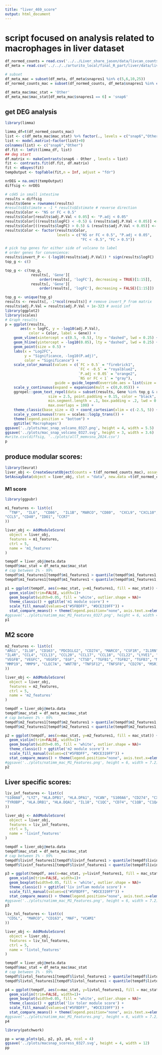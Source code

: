 ```yaml
---
title: "liver_469_score"
output: html_document
---
```


# script focused on analysis related to macrophages in liver dataset

```r
df_normed_counts = read.csv('../../Liver_share_jason/data/livcan_counts_y4_x69.csv')
df_meta = read.csv('../../../arturito_local/final_R_part/liver/data/livcan_meta_y4_x69_withClusters_0327.csv')

# subset
df_meta_mac = subset(df_meta, df_meta$snapres1 %in% c(5,6,10,25))
df_normed_counts_mac = subset(df_normed_counts, df_meta$snapres1 %in% c(5,6,10,25))

df_meta_mac$mac_stat = 'Other'
df_meta_mac$mac_stat[df_meta_mac$snapres1 == 6] = 'snap6'
```


## get DEG analysis

```r
library(limma)

limma_df=t(df_normed_counts_mac)
list <- c(df_meta_mac$mac_stat) %>% factor(., levels = c("snap6","Other"), ordered = F)
list <- model.matrix(~factor(list)+0)
colnames(list) <- c("snap6","Other")
df.fit <- lmFit(limma_df, list) 
## deg start
df.matrix <- makeContrasts(snap6 - Other , levels = list)
fit <- contrasts.fit(df.fit, df.matrix)
fit <- eBayes(fit)
tempOutput <- topTable(fit,n = Inf, adjust = "fdr")

nrDEG = na.omit(tempOutput)
diffsig <- nrDEG  

# cd45 in small intestine
results = diffsig
results$Gene = rownames(results)
#results$Estimate = -1 * results$Estimate # reverse direction
results$Color <- "NS or FC < 0.5"
results$Color[results$adj.P.Val < 0.05] <- "P.adj < 0.05"
results$Color[((results$logFC) < -0.5) & (results$adj.P.Val < 0.05)] <- "FC < -0.5"
results$Color[((results$logFC) > 0.5) & (results$adj.P.Val < 0.05)] <- "FC > 0.5"
results$Color <- factor(results$Color,
                        levels = c("NS or FC < 0.5", "P.adj < 0.05",
                                   "FC < -0.5", "FC > 0.5"))

# pick top genes for either side of volcano to label
# order genes for convenience:
results$invert_P <- (-log10(results$adj.P.Val)) * sign(results$logFC)
top_g <- c()

top_g <- c(top_g,
            results[, 'Gene'][
                order(results[, 'logFC'], decreasing = TRUE)[1:15]],
            results[, 'Gene'][
                order(results[, 'logFC'], decreasing = FALSE)[1:15]])

top_g <- unique(top_g)
results <- results[, -1*ncol(results)] # remove invert_P from matrix
results$adj.P.Val = results$adj.P.Val + 1e-323 # avoid inf 
library(ggplot2)
library(scales)
# Graph results
p = ggplot(results,
       aes(x = logFC, y = -log10(adj.P.Val),
           color = Color, label = Gene)) +
    geom_vline(xintercept = c(0.5, -0.5), lty = "dashed", lwd = 0.25) +
    geom_hline(yintercept = -log10(0.05), lty = "dashed", lwd = 0.25) +
    geom_point(size = 0.5) +
    labs(x = "Log2FC",
         y = "Significance, -log10(P.adj)",
         color = "Significance") +
    scale_color_manual(values = c(`FC > 0.5` = "firebrick1",
                                  `FC < -0.5` = "royalblue2",
                                  `P.adj < 0.05` = "orange2",
                                  `NS or FC < 1` = "gray"),
                       guide = guide_legend(override.aes = list(size = 2))) +
    scale_y_continuous(expand = expansion(mult = c(0,0.05))) +
    ggrepel::geom_text_repel(data = subset(results, Gene %in% top_g & results$adj.P.Val < 0.05),
                    size = 2.5, point.padding = 0.15, color = "black",
                    min.segment.length = .1, box.padding = .2, lwd = 0.25, segment.size = 0.25,
                    max.overlaps = 100) +
    theme_classic(base_size = 4) + coord_cartesian(xlim = c(-2.5, 5)) +
    scale_y_continuous(trans = scales::log1p_trans()) + 
    theme(legend.position = "bottom") +
    ggtitle('Macrophages')
ggsave('../plots/mac_snap_volcano_0327.png', height = 4, width = 5.5)
ggsave('../plots/mac_snap_volcano_0327.svg', height = 3, width = 3.6)
#write.csv(diffsig, '../plots/allT_memvsna_2024.csv')
p
```


## produce modular scores:


```r
library(Seurat)
liver_obj <- CreateSeuratObject(counts = t(df_normed_counts_mac), assay = "rna")
SetAssayData(object = liver_obj, slot = "data", new.data =t(df_normed_counts_mac), assay="rna")
```

### M1 score

```r
library(ggpubr)

m1_features <- list(c(
  "TNF",  "IL6",  "CD86",  "IL1B", "MARCO", "CD80",  "CXCL9", "CXCL10", "CD86",  "IL1A", "IL1B", "IL6",   
"CCL5", "CD40", "IDO1", "CCR7" 
))

liver_obj <- AddModuleScore(
  object = liver_obj,
  features = m1_features,
  ctrl = 5,
  name = 'm1_features'
)

tempdf = liver_obj@meta.data
tempdf$mac_stat = df_meta_mac$mac_stat
# cap between 1% - 99%
tempdf$m1_features1[tempdf$m1_features1 > quantile(tempdf$m1_features1, 0.98)] = quantile(tempdf$m1_features1, 0.98)
tempdf$m1_features1[tempdf$m1_features1 < quantile(tempdf$m1_features1, 0.02)] = quantile(tempdf$m1_features1, 0.02)

p1 = ggplot(tempdf, aes(x=mac_stat, y=m1_features1, fill = mac_stat)) + 
  geom_violin(trim=FALSE, width=1)+
  geom_boxplot(width=0.05, fill = 'white', outlier.shape = NA)+
  theme_classic() + ggtitle('m1 module score') +
  scale_fill_manual(values=c("#5FBDFF", "#DCE319FF")) +
  stat_compare_means() + theme(legend.position="none", axis.text.x=element_blank())
#ggsave('../plots/natimm_mac_M1_Features_0327.png', height = 6, width = 7.2)
p1

```

## M2 score

```r
m2_features <- list(c(
"ARG1", "IL10", "CD163", "PDCD1LG2", "CD274", "MARCO", "CSF1R", "IL1RN", "IL1R2",   
"IL4R", "CCL4", "CCL13", "CCL20", "CCL17", "CCL18", "CCL22", "LYVE1", "VEGFA",   
"VEGFB", "VEGFC", "VEGFD", "EGF", "CTSD", "TGFB1", "TGFB2", "TGFB3", "MMP14",   
"MMP19", "MMP9", "CLEC7A", "WNT7B", "TNFSF12", "TNFSF8", "CD276", "MSR1", "FN1", "IRF4"    
))

liver_obj <- AddModuleScore(
  object = liver_obj,
  features = m2_features,
  ctrl = 5,
  name = 'm2_features'
)

tempdf = liver_obj@meta.data
tempdf$mac_stat = df_meta_mac$mac_stat
# cap between 1% - 99%
tempdf$m2_features1[tempdf$m2_features1 > quantile(tempdf$m2_features1, 0.98)] = quantile(tempdf$m2_features1, 0.98)
tempdf$m2_features1[tempdf$m2_features1 < quantile(tempdf$m2_features1, 0.02)] = quantile(tempdf$m2_features1, 0.02)

p2 = ggplot(tempdf, aes(x=mac_stat, y=m2_features1, fill = mac_stat)) + 
  geom_violin(trim=FALSE, width=1)+
  geom_boxplot(width=0.05, fill = 'white', outlier.shape = NA)+
  theme_classic() + ggtitle('m2 module score') +
  scale_fill_manual(values=c("#5FBDFF", "#DCE319FF")) +
  stat_compare_means() + theme(legend.position="none", axis.text.x=element_blank())
#ggsave('../plots/natimm_mac_M1_Features.png', height = 6, width = 7.2)
p2
```


## Liver specific scores:

```r
liv_inf_features <- list(c(
"S100A8", "LYZ", "HLA.DPB1", "HLA.DPA1", "VCAN", "S100A6", "CD274", "CXCL8", "HLA.DRA", 
"TYROBP", "HLA.DRB1", "HLA.DQA1", "IL18", "C1QC", "CD74", "C1QB", "C1QA" 
))

liver_obj <- AddModuleScore(
  object = liver_obj,
  features = liv_inf_features,
  ctrl = 5,
  name = 'livinf_features'
)

tempdf = liver_obj@meta.data
tempdf$mac_stat = df_meta_mac$mac_stat
# cap between 1% - 99%
tempdf$livinf_features1[tempdf$livinf_features1 > quantile(tempdf$livinf_features1, 0.98)] = quantile(tempdf$livinf_features1, 0.98)
tempdf$livinf_features1[tempdf$livinf_features1 < quantile(tempdf$livinf_features1, 0.02)] = quantile(tempdf$livinf_features1, 0.02)

p3 = ggplot(tempdf, aes(x=mac_stat, y=livinf_features1, fill = mac_stat)) + 
  geom_violin(trim=FALSE, width=1)+
  geom_boxplot(width=0.05, fill = 'white', outlier.shape = NA)+
  theme_classic() + ggtitle('liv inflam module score') +
  scale_fill_manual(values=c("#5FBDFF", "#DCE319FF")) +
  stat_compare_means() + theme(legend.position="none", axis.text.x=element_blank())
#ggsave('../plots/natimm_mac_M1_Features.png', height = 6, width = 7.2)
p3
```


```r
liv_tol_features <- list(c(
 "CD5L",  "MARCO", "CD163", "MAF", "VCAM1"
))

liver_obj <- AddModuleScore(
  object = liver_obj,
  features = liv_tol_features,
  ctrl = 5,
  name = 'livtol_features'
)

tempdf = liver_obj@meta.data
tempdf$mac_stat = df_meta_mac$mac_stat
# cap between 1% - 99%
tempdf$livtol_features1[tempdf$livtol_features1 > quantile(tempdf$livtol_features1, 0.98)] = quantile(tempdf$livtol_features1, 0.98)
tempdf$livtol_features1[tempdf$livtol_features1 < quantile(tempdf$livtol_features1, 0.02)] = quantile(tempdf$livtol_features1, 0.02)

p4 = ggplot(tempdf, aes(x=mac_stat, y=livtol_features1, fill = mac_stat)) + 
  geom_violin(trim=FALSE, width=1)+
  geom_boxplot(width=0.05, fill = 'white', outlier.shape = NA)+
  theme_classic() + ggtitle('liv toler module score') +
  scale_fill_manual(values=c("#5FBDFF", "#DCE319FF")) +
  stat_compare_means() + theme(legend.position="none", axis.text.x=element_blank())
#ggsave('../plots/natimm_mac_M1_Features.png', height = 6, width = 7.2)
p4
```

```r
library(patchwork)

pp = wrap_plots(p1, p2, p3, p4, ncol = 4)
ggsave('../plots/macsnap_scoress_0327.svg', height = 4, width = 12)
pp
```



